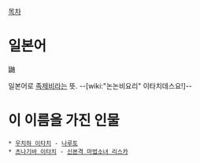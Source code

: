 [[목차]]
= 일본어 =

鼬

일본어로 [[족제비]]라는 뜻. --[wiki:"논논비요리" 이타치데스요!]--

= 이 이름을 가진 인물 =

 * [[우치하 이타치]] - [[나루토]]
 * [[츠나기바 이타치]] - [[신본격 마법소녀 리스카]]
